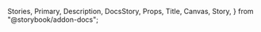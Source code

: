   Stories,
  Primary,
  Description,
  DocsStory,
  Props,
  Title,
  Canvas,
  Story,
} from "@storybook/addon-docs";

<Title />

Container for the different dashboard pages.

<Story id="components-molecules-dashboardcontainer--default" height="500px" />

## Usage

Filler text

### Imports

```jsx
import { DashboardContainer } from "components/molecules/DashboardContainer";
```

### Sample usage

```jsx
<Navigation>
  <Navigation.Item {...props} />
  <Navigation.ItemSubmenu {...props} />
</Navigation>
```

<Props />

